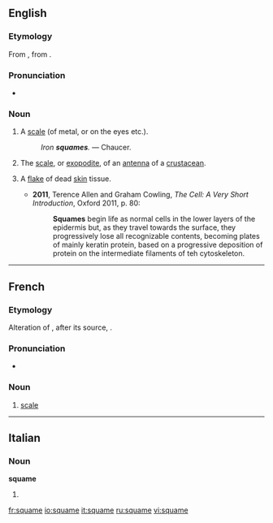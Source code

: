 ==English==

===Etymology===
From {{etyl|fro|en}} {{term|esquame|lang=fro}}, from {{etyl|la|en}} {{term|squama|squāma|lang=la}}.

===Pronunciation===
* {{a|UK}} {{IPA|/skweɪm/}}

===Noun===
{{en-noun}}

# {{obsolete}} A [[scale]] (of metal, or on the eyes etc.).
#: ''Iron '''squames'''.'' &mdash; Chaucer.
# {{context|zoology}} The [[scale]], or [[exopodite]], of an [[antenna]] of a [[crustacean]].
# {{context|medicine}} A [[flake]] of dead [[skin]] tissue.
#* '''2011''', Terence Allen and Graham Cowling, ''The Cell: A Very Short Introduction'', Oxford 2011, p. 80:
#*: '''Squames''' begin life as normal cells in the lower layers of the epidermis but, as they travel towards the surface, they progressively lose all recognizable contents, becoming plates of mainly keratin protein, based on a progressive deposition of protein on the intermediate filaments of teh cytoskeleton.

----

==French==
===Etymology===
Alteration of {{etyl|fro|fr}} {{term|eschame|lang=fro}}, after its source, {{etyl|la|fr}} {{term|squama|lang=la}}.

===Pronunciation===
*{{IPA|/skwam/|lang=fr}}

===Noun===
{{fr-noun|f}}

# {{context|archaic|_|or|_|literary|lang=fr}} [[scale]]

----

==Italian==

===Noun===
'''squame''' {{f}}

# {{plural of|squama|lang=it}}

[[fr:squame]]
[[io:squame]]
[[it:squame]]
[[ru:squame]]
[[vi:squame]]